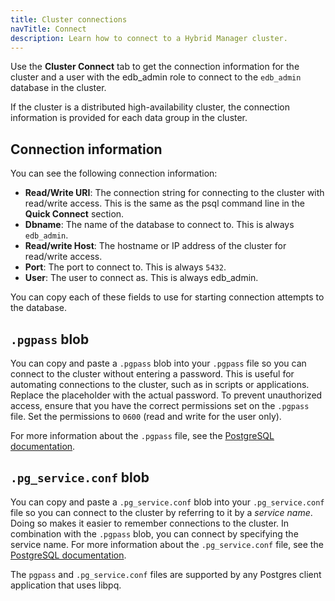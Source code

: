 ```yaml
---
title: Cluster connections
navTitle: Connect
description: Learn how to connect to a Hybrid Manager cluster.
---
```


Use the **Cluster Connect** tab to get the connection information for the cluster and a user with the edb_admin role to connect to the `edb_admin` database in the cluster.

If the cluster is a distributed high-availability cluster, the connection information is provided for each data group in the cluster.

## Connection information

You can see the following connection information:

-   **Read/Write URI**:
      The connection string for connecting to the cluster with read/write access. This is the same as the psql command line in the **Quick Connect** section.
-   **Dbname**:
      The name of the database to connect to. This is always `edb_admin`.
-   **Read/write Host**:
      The hostname or IP address of the cluster for read/write access.
-   **Port**:
      The port to connect to. This is always `5432`.
-   **User**:
      The user to connect as. This is always edb_admin.

You can copy each of these fields to use for starting connection attempts to the database.

## `.pgpass` blob

You can copy and paste a `.pgpass` blob into your `.pgpass` file so you can connect to the cluster without entering a password. This is useful for automating connections to the cluster, such as in scripts or applications. Replace the placeholder with the actual password. To prevent unauthorized access, ensure that you have the correct permissions set on the `.pgpass` file. Set the permissions to `0600` (read and write for the user only). 

For more information about the `.pgpass` file, see the [PostgreSQL documentation](https://www.postgresql.org/docs/current/libpq-pgpass.html).

## `.pg_service.conf` blob

You can copy and paste a `.pg_service.conf` blob into your `.pg_service.conf` file so you can connect to the cluster by referring to it by a *service name*. Doing so makes it easier to remember connections to the cluster. In combination with the `.pgpass` blob, you can connect by specifying the service name. For more information about the `.pg_service.conf` file, see the [PostgreSQL documentation](https://www.postgresql.org/docs/current/libpq-pgservice.html).

The `pgpass` and `.pg_service.conf` files are supported by any Postgres client application that uses libpq.
